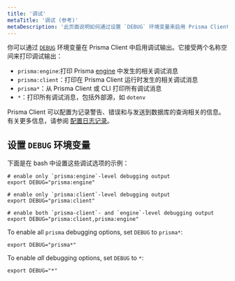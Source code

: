 ```yaml
---
title: '调试'
metaTitle: '调试 (参考)'
metaDescription: '此页面说明如何通过设置 `DEBUG` 环境变量来启用 Prisma Client 的调试输出。'
---
```



<TopBlock>

你可以通过 [`DEBUG`](../../../reference/api-reference/environment-variables-reference/#debug) 环境变量在 Prisma Client 中启用调试输出。它接受两个名称空间来打印调试输出：

- `prisma:engine`:打印 Prisma [engine](https://github.com/prisma/prisma-engines/) 中发生的相关调试消息
- `prisma:client`：打印在 Prisma Client 运行时发生的相关调试消息
- `prisma*`：从 Prisma Client 或 CLI 打印所有调试消息
- `*`：打印所有调试消息，包括外部源，如 `dotenv`

<Admonition type="info">

Prisma Client 可以配置为记录警告、错误和与发送到数据库的查询相关的信息。有关更多信息，请参阅 [配置日志记录](./working-with-prismaclient/logging)。

</Admonition>

</TopBlock>

##  设置 `DEBUG` 环境变量

下面是在 bash 中设置这些调试选项的示例：

```terminal
# enable only `prisma:engine`-level debugging output
export DEBUG="prisma:engine"

# enable only `prisma:client`-level debugging output
export DEBUG="prisma:client"

# enable both `prisma-client`- and `engine`-level debugging output
export DEBUG="prisma:client,prisma:engine"
```

To enable all `prisma` debugging options, set `DEBUG` to `prisma*`:

```terminal
export DEBUG="prisma*"
```

To enable _all_ debugging options, set `DEBUG` to `*`:

```terminal
export DEBUG="*"
```
